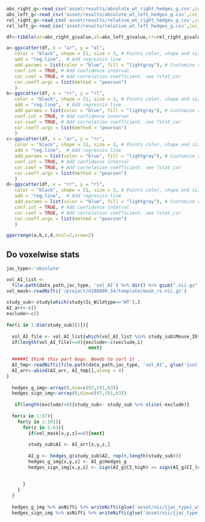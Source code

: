 


```r
abs_right_g<-read_csv('asset/results/absolute_wt_right_hedges_g.csv',col_types = cols())
abs_left_g<-read_csv('asset/results/absolute_wt_left_hedges_g.csv',col_types = cols())
rel_right_g<-read_csv('asset/results/relative_wt_right_hedges_g.csv',col_types = cols())
rel_left_g<-read_csv('asset/results/relative_wt_left_hedges_g.csv',col_types = cols())

df<-tibble(ar=abs_right_g$value,al=abs_left_g$value,rr=rel_right_g$value,rl=rel_left_g$value)

a<-ggscatter(df, x = "ar", y = "al",
   color = "black", shape = 21, size = 3, # Points color, shape and size
   add = "reg.line",  # Add regressin line
   add.params = list(color = "blue", fill = "lightgray"), # Customize reg. line
   conf.int = TRUE, # Add confidence interval
   cor.coef = TRUE, # Add correlation coefficient. see ?stat_cor
   cor.coeff.args = list(method = "pearson")
   )
b<-ggscatter(df, x = "rr", y = "rl",
   color = "black", shape = 21, size = 3, # Points color, shape and size
   add = "reg.line",  # Add regressin line
   add.params = list(color = "blue", fill = "lightgray"), # Customize reg. line
   conf.int = TRUE, # Add confidence interval
   cor.coef = TRUE, # Add correlation coefficient. see ?stat_cor
   cor.coeff.args = list(method = "pearson")
   )
c<-ggscatter(df, x = "ar", y = "rr",
   color = "black", shape = 21, size = 3, # Points color, shape and size
   add = "reg.line",  # Add regressin line
   add.params = list(color = "blue", fill = "lightgray"), # Customize reg. line
   conf.int = TRUE, # Add confidence interval
   cor.coef = TRUE, # Add correlation coefficient. see ?stat_cor
   cor.coeff.args = list(method = "pearson")
   )
d<-ggscatter(df, x = "rr", y = "rl",
   color = "black", shape = 21, size = 3, # Points color, shape and size
   add = "reg.line",  # Add regressin line
   add.params = list(color = "blue", fill = "lightgray"), # Customize reg. line
   conf.int = TRUE, # Add confidence interval
   cor.coef = TRUE, # Add correlation coefficient. see ?stat_cor
   cor.coeff.args = list(method = "pearson")
   )

ggarrange(a,b,c,d,ncol=2,nrow=2)
```

## Do voxelwise stats

```r
jac_type<-'absolute'

vol_AI_list <-
  file.path(data_path,jac_type, 'vol_AI') %>% dir() %>% gsub(".nii.gz", "", .)
vol_mask<-readNifti('/project/4180000.34/template/mask_rs.nii.gz')
  
study_sub<-study[which(study$Is_Wildtype=='WT'),]
AI_arr<-c()
exclude<-c()
  
for(i in 1:dim(study_sub)[1]){
 
  vol_AI_file <- vol_AI_list[which(vol_AI_list %in% study_sub$Mouse_ID[i])]
  if(length(vol_AI_file)==0){exclude<-c(exclude,i)
                              next}
  
  #####I think this part bugs. Needs to sort it .
  AI_tmp<-readNifti(file.path(data_path,jac_type, 'vol_AI', glue('{vol_AI_file}.nii.gz')))
  AI_arr<-abind(AI_arr, AI_tmp[],along = 4)
}
  
  hedges_g_img<-array(0,dim=c(97,191,63))
  hedges_sign_img<-array(0,dim=c(97,191,63))
  
   if(length(exclude)>0){study_sub<- study_sub %>% slice(-exclude)}
  
  for(x in 1:97){
    for(y in 1:191){
      for(z in 1:63){
        if(vol_mask[x,y,z]==0){next}
       
        study_sub$AI <- AI_arr[x,y,z,] 
        
        AI_g <- hedges_g(study_sub$AI, rep(0,length(study_sub)))
        hedges_g_img[x,y,z] <- AI_g$Hedges_g
        hedges_sign_img[x,y,z] <- sign(AI_g$CI_high) == sign(AI_g$CI_low)
        
        
      }
    }  
  }
  
  hedges_g_img %>% asNifti %>% writeNifti(glue('asset/nii/{jac_type}_wt_g'), template = vol_mask)
  hedges_sign_img %>% asNifti %>% writeNifti(glue('asset/nii/{jac_type}_wt_sign'), template = vol_mask)


```



